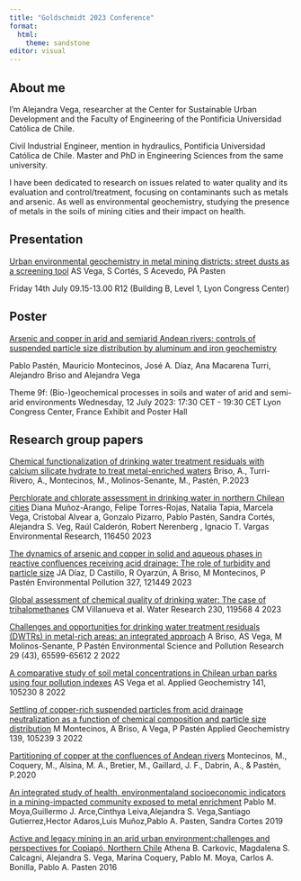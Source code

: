 ```yaml
---
title: "Goldschmidt 2023 Conference"
format:
  html:
    theme: sandstone
editor: visual
---
```


## About me

I'm Alejandra Vega, researcher at the Center for Sustainable Urban Development and the Faculty of Engineering of the Pontificia Universidad Católica de Chile.

Civil Industrial Engineer, mention in hydraulics, Pontificia Universidad Católica de Chile. Master and PhD in Engineering Sciences from the same university.  

I have been dedicated to research on issues related to water quality and its evaluation and control/treatment, focusing on contaminants such as metals and arsenic. As well as environmental geochemistry, studying the presence of metals in the soils of mining cities and their impact on health.

## Presentation

[Urban environmental geochemistry in metal mining districts: street dusts as a screening tool](https://conf.goldschmidt.info/goldschmidt/2023/meetingapp.cgi/Paper/18629)
AS Vega, S Cortés, S Acevedo, PA Pasten

Friday 14th July
09.15-13.00
R12 (Building B, Level 1, Lyon Congress Center)

## Poster

[Arsenic and copper in arid and semiarid Andean rivers: controls of suspended particle size distribution by aluminum and iron geochemistry](https://conf.goldschmidt.info/goldschmidt/2023/meetingapp.cgi/Paper/18579)

Pablo Pastén, Mauricio Montecinos, José A. Díaz, Ana Macarena Turri, Alejandro Briso and Alejandra Vega

Theme 9f: (Bio-)geochemical processes in soils and water of arid and semi-arid environments
Wednesday, 12 July 2023: 17:30 CET - 19:30 CET
Lyon Congress Center, France
Exhibit and Poster Hall

## Research group papers
[Chemical functionalization of drinking water treatment residuals with calcium silicate hydrate to treat metal-enriched waters](https://doi.org/10.1016/j.jwpe.2023.103884) Briso, A., Turri-Rivero, A., Montecinos, M., Molinos-Senante, M., Pastén, P.2023

[Perchlorate and chlorate assessment in drinking water in northern Chilean cities](https://www.sciencedirect.com/science/article/pii/S0013935123012549)
Diana Muñoz-Arango, Felipe Torres-Rojas, Natalia Tapia, Marcela Vega, Cristobal Alvear a, Gonzalo Pizarro, Pablo Pastén, Sandra Cortés, Alejandra S. Veg, Raúl Calderón, Robert Nerenberg , Ignacio T. Vargas
Environmental Research, 116450		2023

[The dynamics of arsenic and copper in solid and aqueous phases in reactive confluences receiving acid drainage: The role of turbidity and particle size](https://www.sciencedirect.com/science/article/pii/S0269749123004517)
JA Díaz, D Castillo, R Oyarzún, A Briso, M Montecinos, P Pastén
Environmental Pollution 327, 121449		2023

[Global assessment of chemical quality of drinking water: The case of trihalomethanes](https://www.sciencedirect.com/science/article/pii/S0043135423000040)
CM Villanueva et al.
Water Research 230, 119568	4	2023

[Challenges and opportunities for drinking water treatment residuals (DWTRs) in metal-rich areas: an integrated approach](https://link.springer.com/article/10.1007/s11356-022-20262-6)
A Briso, AS Vega, M Molinos-Senante, P Pastén
Environmental Science and Pollution Research 29 (43), 65599-65612	2	2022

[A comparative study of soil metal concentrations in Chilean urban parks using four pollution indexes](https://www.sciencedirect.com/science/article/pii/S0883292722000348)
AS Vega et al.
Applied Geochemistry 141, 105230	8	2022

[Settling of copper-rich suspended particles from acid drainage neutralization as a function of chemical composition and particle size distribution](https://www.sciencedirect.com/science/article/pii/S0883292722000439)
M Montecinos, A Briso, A Vega, P Pastén
Applied Geochemistry 139, 105239	3	2022

[Partitioning of copper at the confluences of Andean rivers](https://www.sciencedirect.com/science/article/pii/S0045653520315113) 
Montecinos, M., Coquery, M., Alsina, M. A., Bretier, M., Gaillard, J. F., Dabrin, A., & Pastén, P.2020

[An integrated study of health, environmentaland socioeconomic indicators in a mining-impacted community exposed to metal enrichment](https://pubmed.ncbi.nlm.nih.gov/31049755/)
Pablo M. Moya,Guillermo J. Arce,Cinthya Leiva,Alejandra S. Vega,Santiago Gutierrez,Hector Adaros,Luis Muñoz,Pablo A. Pasten, Sandra Cortes 2019

[Active and legacy mining in an arid urban environment:challenges and perspectives for Copiapó, Northern Chile](https://link.springer.com/article/10.1007/s10653-016-9793-5) Athena B. Carkovic, Magdalena S. Calcagni, Alejandra S. Vega, Marina Coquery, Pablo M. Moya, Carlos A. Bonilla, Pablo A. Pasten 2016

